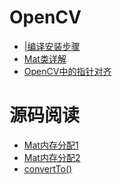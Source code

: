 = OpenCV =

* [[http://blog.csdn.net/computerme/article/details/53433315||编译安装步骤]]
* [[The_source_of_class_Mat|Mat类详解]]
* [[Pointer_alignment_in_OpenCV|OpenCV中的指针对齐]]



= 源码阅读 =

* [[Mat_memory_allocate_part_1|Mat内存分配1]]
* [[Mat_memory_allocate_part_2|Mat内存分配2]]
* [[convertTo|convertTo()]]
